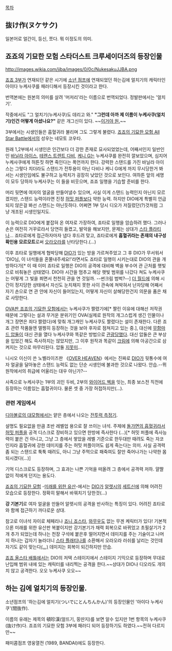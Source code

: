 [[목차]]

== 抜け作(ヌケサク) ==
일본어로 얼간이, 등신, 쪼다. 뭐 이정도의 의미.

== 죠죠의 기묘한 모험 스타더스트 크루세이더즈의 등장인물 ==
http://images.wikia.com/jjba/images/0/0c/NukesakuJJBA.png

[[스타더스트 크루세이더즈|죠죠 3부]]가 연재되던 같은 시기에 [[소년 점프]]에 연재되었던 하는김에 얼치기의 캐릭터인 아이다 누케사쿠를 패러디해서 등장시킨 것이라고 한다.

번역본에는 원본의 의미를 살려 '머저리'라는 이름으로 번역되었다. 정발판에서는 '얼치기'.

작중에서도 "그 얼치기(누케사쿠)도 데리고 와." '''"그런데 아까 제 이름이 누케사쿠(얼치기)인건 어떻게 아셨나요?"''' 같은 개그신이 있다. ~~[[쿠죠 죠타로|이거야 원.]]~~

3부에서는 시생인들은 흡혈귀라 불리며 그도 그렇게 불렸다. [[죠죠의 기묘한 모험 All Star Battle]]에서의 성우는 네모토 코우타.

원래 1,2부에서 시생인은 인간보다 더 강한 존재로 묘사되었었는데, 어째서인지 일반인인 [[바닐라 아이스(죠죠의 기묘한 모험)|바닐라 아이스]], [[테렌스 트렌트 다비]], [[케니 G]]는 누케사쿠를 완전히 깔보았으며, 심지어 누케사쿠에게 허튼짓 하면 죽인다는 폭언까지 한다. 강력한 스탠드를 가진 바닐라 아이스는 그렇다 치더라도 스탠드가 전투용이 아닌 다비나 케니 G에게 까지 무시당한거 봐서는 시생인임에도 불구하고 능력치가 굉장히 낮았던 것으로 보인다. 여하튼 앞의 세명이 모두 당하자 누케사쿠는 이 들을 비웃으며, 죠죠 일행을 기습할 준비를 한다. 

머리 뒷면에 여자의 얼굴을 만들어낼수 있으며, 사실 이게 스탠드 능력인지 아닌지 모르겠지만, 스탠드 능력이라면 진정 [[허밋 퍼플]]보다 약한 능력. 하지만 DIO에게 특별히 언급 되지 않은걸 봐선 스탠드는 아닌듯하다. 어쩌면 1부 당시 디오가 저질렀던(?)것처럼 그냥 개조된 시생인일지도. 

이 능력으로 DIO에게 붙잡혀 온 여자로 가장하여, 죠타로 일행을 암습하려 했다. 그러나 손은 여전히 거꾸로라서 당연히 들켰고, 발악을 해보지만, 문제는 상대가 [[스타 플라티나]]... 죠타로에게 접근하자마자 냅다 후드려 맞고, 죠타로에게 '''흡혈귀라는 존재의 내구성 확인용 모르모트'''로써 [[오라오라]]를 난타당한다.(…)

이후 죠타로 일행에게 협박당해 [[DIO(죠죠의 기묘한 모험)|DIO]]가 있는 방을 가르쳐주었고 그 후 DIO가 무서워서 'DIO님, 이 녀석들을 혼쭐내주세요!'라면서도 죠타로 일행이 시키는대로 DIO의 관을 개방하다가[* 이 때 이미 죠타로 일행은 DIO의 공격에 대비해 벽을 부수어 관 근처를 햇빛으로 비춰놓은 상태였다. DIO야 시간을 멈추고 해당 햇빛 범위를 나갔다 쳐도 누케사쿠는 어떻게 그 빛을 쬐면서 천천히 관을 연 것일까. --썬크림 범벅?--] [[더 월드(죠죠의 기묘한 모험)|더 월드]]에 의해 시간이 정지당한 상태에서 자신도 눈치채지 못한 사이 관속에 쳐박혀서 난자당해 어째서 자기 손으로 연 관 안에 자신이 들어있는지, 어떻게 자신이 살해당한건지 의문을 품은 채로 사망한다.

[[죠죠의 기묘한 모험(OVA)|OVA판 죠죠의 기묘한 모험]]에서는 누케사쿠가 짤렸기에[* 짤린 이유에 대해선 저작권 때문에 그렇다는 설과 무거운 분위기인 OVA(실제로 원작의 개그스럽게 생긴 인물이나 개그 장면은 죄다 짤렸다)에 맞춰 개그캐인 누케사쿠도 짤렸다는 설이 존재한다. 다른 죠죠 관련 작품들엔 멀쩡히 등장하는 것을 보아 후자로 점쳐지고 있는 중.], 대신에 [[무함마드 압둘]]이 대신 관을 열다 누케사쿠와 똑같은 방법으로 [[관광]]당했다. 대신 압둘은 큰 부상을 입었긴 해도 즉사하지는 않았지만, 그 이후 원작과 똑같이 [[크림(죠죠의 기묘한 모험)|크림]]에 의해 아공간으로 삼켜지는 것으로 마무리된다. 압둘 [[지못미]]... 

니시오 이신이 쓴 노벨라이즈판 《[[OVER HEAVEN]]》에서는 진짜로 [[DIO(죠죠의 기묘한 모험)|DIO]]가 뒷통수에 여자 얼굴을 달아놓은 스탠드 능력도 없는 단순 시생인에 불과한 것으로 나왔다. 안습.--뮈 원작에서의 취급에 어울리는 대우 아닌가?--

사족으로 누케사쿠는 1부의 괴인 두비, 2부의 [[와이어드 벡]]을 잇는, 최종 보스전 직전에 등장하는 이름있는 흡혈귀이다. 물론 셋 중 가장 허접하지만(...).

=== 관련 게임에서 ===
[[디아볼로의 대모험]]에서는 얕은 층에서 나오는 [[전투력 측정기]].

설명도 필요없을 만큼 초반 레벨업 용으로 잘 쓰이는 녀석. 주제에 [[돌가면의 흡혈귀]]라서 [[허밋 퍼플]]을 공격 디스크로 장비하고 있으면 한방에 즉사한다 (…)[* 허밋 퍼플에 즉사능력이 붙은 건 아니고, 그냥 그 층에서 쌓았을 레벨 기준으로 한두대만 때려도 죽는 자코인지라 흡혈귀에 강한 데미지를 주는 허밋 퍼플이어도 쉽게 죽는다는 의미. 사실 공격력 좀 되는 스탠드로 툭툭 때려도, 아니 그냥 주먹으로 패죽여도 잘만 죽어나가는 나약한 몸 되시겠다(...)]

기억 디스크로도 등장하며, 그 효과는 나쁜 기억을 떠올려 그 층에서 공격력 저하. 얄짤없이 적에게 던지는 용도다.

[[죠죠의 기묘한 모험]] -[[미래를 위한 유산]]-에서는 [[DIO(죠죠의 기묘한 모험)|DIO]]가 [[알렛시]]의 [[세트신]]에 의해 어려진 모습으로 등장한다. 정확히 말해서 바꿔치기 당한것(…) 

'''강 기본기'''로 여자 얼굴을 만들어 알렛시의 공격을 반사하는 특징이 있다. 어려진 죠타로와 함께 접근하기 까다로운 상대. 

참고로 이녀석 자이로 체페리나 [[죠니 죠스타]], [[와무우]]도 없는 무겐 케릭터가 있다! 기본적으론 미래를 위한 유산판 복붙이지만 강기본기가 채력 회복으로 바뀌었고 초필살기가 2개 추가 되었는데 하나는 천장 구석에 붙은후 떨어지면서 데미지를 주는 기술이고 나머지 하나는 갑자기 놀라더니 [[스타 플래티나]]를 소환해서 오라오라 러쉬를 날리는 것인데 자기도 같이 맞는다[[(...)]] 데미지는 회복이 되긴하지만 안습.

[[죠죠 올스타 배틀]]에서는 DIO의 저택 스테이지에서 스테이지 기믹으로 등장하며 무대로 난입해 범위 내에 있는 캐릭터를 내리찍는 공격을 한다.~~상대가 DIO나 디오라도 개의치 않고 공격한다. 오오 누케사쿠 오오~~

== 하는 김에 얼치기의 등장인물. ==
소년점프의 '하는김에 얼치기(ついでにとんちんかん)'의 등장인물인 '아이다 누케사쿠'(間抜作). 

이름의 유래는 제목의 頓珍漢(얼뜨기, 뚱딴지)를 보면 알수 있지만 1번 항목의 누케사쿠(抜け作)다.
죠죠의 기묘한 모험 3부에 패러디 되어 등장하기도 하였다.~~전혀 다르지만~~

패미콤점프 영웅열전 (1989, BANDAI)에도 등장한다.
